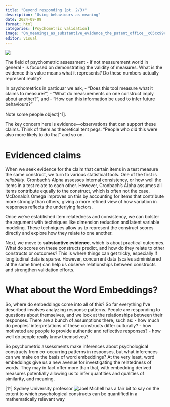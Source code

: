 ```yaml
---
title: "Beyond responding (pt. 2/3)"
description: "Using behaviours as meaning" 
date: 2024-09-09
format: html
categories: [Psychometric validation]
image: "On_meanings_as_substantive_evidence_the_patent_office__c05cc99c-45a0-474b-b75e-835d108a8892.png"
editor: visual
---
```


![](On_meanings_as_substantive_evidence_the_patent_office__c05cc99c-45a0-474b-b75e-835d108a8892.png)

The field of psychometric assessment - if not measurement world in general - is focused on demonstrating the validity of measures. What is the evidence this value means what it represents? Do these numbers actually represent reality?

In psychometrics in particuar we ask, 
- "Does this tool measure what it claims to measure?", 
- "What do measurements on one construct imply about another?", and 
- "How can this information be used to infer future behaviours?" 

Note some people object[^1].

The key concern here is evidence—observations that can support these claims. Think of them as theoretical tent pegs: "People who did this were also more likely to do that" and so on.

# Evidenced claims

When we seek evidence for the claim that certain items in a test measure the same construct, we turn to various statistical tools. One of the first is *reliability*. Cronbach's Alpha assesses internal consistency, or how well the items in a test relate to each other. However, Cronbach’s Alpha assumes all items contribute equally to the construct, which is often not the case. McDonald’s Omega improves on this by accounting for items that contribute more strongly than others, giving a more refined view of how variation in responses reflects the underlying factors.

Once we’ve established item relatedness and consistency, we can bolster the argument with techniques like dimension reduction and latent variable modeling. These techniques allow us to represent the construct scores directly and explore how they relate to one another.

Next, we move to **substantive evidence**, which is about practical outcomes. What do scores on these constructs predict, and how do they relate to other constructs or outcomes? This is where things can get tricky, especially if longitudinal data is sparse. However, concurrent data (scales administered at the same time) can help us observe relationships between constructs and strengthen validation efforts.

# What about the Word Embeddings?

So, where do embeddings come into all of this? So far everything I've described involves analyzing response patterns. People are responding to questions about themselves, and we look at the relationships between their responses. There are a bunch of assumptions there, such as:
- how much do peoples' interpretations of these constructs differ culturally?
- how motivated are people to provide authentic and reflective responses?
- how well do people really know themselves? 

So psychometric assessments make inferences about psychological constructs from co-occurring patterns in responses, but what inferences can we make on the basis of word embeddings? At the very least, word embeddings give us a new avenue for investigating the relatedness of words. They may in fact offer more than that, with embedding derived measures potentially allowing us to infer quantities and qualities of similarity, and meaning.  

[1^] Sydney University professor ![Joel Michell](https://scholar.google.com/citations?user=ei0Gh7cAAAAJ&hl=en) has a fair bit to say on the extent to which psychological constructs can be quantified in a mathematically relevant way 


